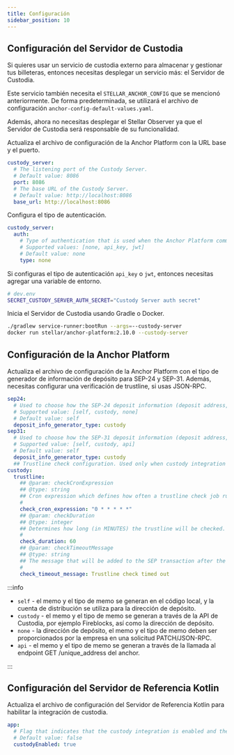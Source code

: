```yaml
---
title: Configuración
sidebar_position: 10
---
```



## Configuración del Servidor de Custodia

Si quieres usar un servicio de custodia externo para almacenar y gestionar tus billeteras, entonces necesitas desplegar un servicio más: el Servidor de Custodia.

Este servicio también necesita el `STELLAR_ANCHOR_CONFIG` que se mencionó anteriormente. De forma predeterminada, se utilizará el archivo de configuración `anchor-config-default-values.yaml`.

Además, ahora no necesitas desplegar el Stellar Observer ya que el Servidor de Custodia será responsable de su funcionalidad.

Actualiza el archivo de configuración de la Anchor Platform con la URL base y el puerto.

<CodeExample>

```yaml
custody_server:
  # The listening port of the Custody Server.
  # Default value: 8086
  port: 8086
  # The base URL of the Custody Server.
  # Default value: http://localhost:8086
  base_url: http://localhost:8086
```

</CodeExample>

Configura el tipo de autenticación.

<CodeExample>

```yaml
custody_server:
  auth:
    # Type of authentication that is used when the Anchor Platform communicates with the Custody Server.
    # Supported values: [none, api_key, jwt]
    # Default value: none
    type: none
```

</CodeExample>

Si configuras el tipo de autenticación `api_key` o `jwt`, entonces necesitas agregar una variable de entorno.

<CodeExample>

```bash
# dev.env
SECRET_CUSTODY_SERVER_AUTH_SECRET="Custody Server auth secret"
```

</CodeExample>

Inicia el Servidor de Custodia usando Gradle o Docker.

<CodeExample>

```bash
./gradlew service-runner:bootRun --args=--custody-server
docker run stellar/anchor-platform:2.10.0 --custody-server
```

</CodeExample>

## Configuración de la Anchor Platform

Actualiza el archivo de configuración de la Anchor Platform con el tipo de generador de información de depósito para SEP-24 y SEP-31. Además, necesitas configurar una verificación de trustline, si usas JSON-RPC.

<CodeExample>

```yaml
sep24:
  # Used to choose how the SEP-24 deposit information (deposit address, memo and memo type) will be generated
  # Supported value: [self, custody, none]
  # Default value: self
  deposit_info_generator_type: custody
sep31:
  # Used to choose how the SEP-31 deposit information (deposit address, memo and memo type) will be generated
  # Supported value: [self, custody, api]
  # Default value: self
  deposit_info_generator_type: custody
  ## Trustline check configuration. Used only when custody integration is enabled
custody:
  trustline:
    ## @param: checkCronExpression
    ## @type: string
    ## Cron expression which defines how often a trustline check job runs. By default, a job runs every minute
    #
    check_cron_expression: "0 * * * * *"
    ## @param: checkDuration
    ## @type: integer
    ## Determines how long (in MINUTES) the trustline will be checked. By default - 1 hour (60 minutes)
    #
    check_duration: 60
    ## @param: checkTimeoutMessage
    ## @type: string
    ## The message that will be added to the SEP transaction after the duration check is exceeded
    #
    check_timeout_message: Trustline check timed out
```

</CodeExample>

:::info

- `self` - el memo y el tipo de memo se generan en el código local, y la cuenta de distribución se utiliza para la dirección de depósito.
- `custody` - el memo y el tipo de memo se generan a través de la API de Custodia, por ejemplo Fireblocks, así como la dirección de depósito.
- `none` - la dirección de depósito, el memo y el tipo de memo deben ser proporcionados por la empresa en una solicitud PATCH/JSON-RPC.
- `api` - el memo y el tipo de memo se generan a través de la llamada al endpoint GET /unique_address del anchor.

:::

## Configuración del Servidor de Referencia Kotlin

Actualiza el archivo de configuración del Servidor de Referencia Kotlin para habilitar la integración de custodia.

<CodeExample>

```yaml
app:
  # Flag that indicates that the custody integration is enabled and the payment will be submitted using the Custody Server.
  # Default value: false
  custodyEnabled: true
```

</CodeExample>
